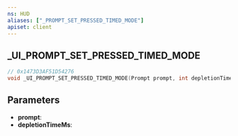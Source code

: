 ```yaml
---
ns: HUD
aliases: ["_PROMPT_SET_PRESSED_TIMED_MODE"]
apiset: client
---
```

## _UI_PROMPT_SET_PRESSED_TIMED_MODE

```c
// 0x1473D3AF51D54276
void _UI_PROMPT_SET_PRESSED_TIMED_MODE(Prompt prompt, int depletionTimeMs);
```


## Parameters
* **prompt**:
* **depletionTimeMs**: